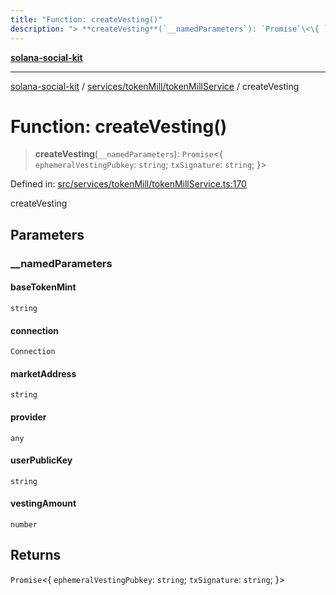 ```yaml
---
title: "Function: createVesting()"
description: "> **createVesting**(`__namedParameters`): `Promise`\<\{ `ephemeralVestingPubkey`: `string`; `txSignature`: `string`; \}\>"
---
```


[**solana-social-kit**](../../../../README.mdx)

***

[solana-social-kit](../../../../README.mdx) / [services/tokenMill/tokenMillService](../README.mdx) / createVesting

# Function: createVesting()

> **createVesting**(`__namedParameters`): `Promise`\<\{ `ephemeralVestingPubkey`: `string`; `txSignature`: `string`; \}\>

Defined in: [src/services/tokenMill/tokenMillService.ts:170](https://github.com/SendArcade/solana-social-starter/blob/bd4b3556b8f469c27ebb06f4df65b3a36b43ba3b/src/services/tokenMill/tokenMillService.ts#L170)

createVesting

## Parameters

### \_\_namedParameters

#### baseTokenMint

`string`

#### connection

`Connection`

#### marketAddress

`string`

#### provider

`any`

#### userPublicKey

`string`

#### vestingAmount

`number`

## Returns

`Promise`\<\{ `ephemeralVestingPubkey`: `string`; `txSignature`: `string`; \}\>

